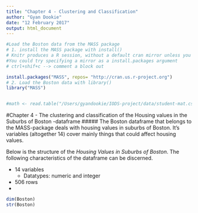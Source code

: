 ```yaml
---
title: "Chapter 4 - Clustering and Classification"
author: "Gyan Dookie"
date: "12 February 2017"
output: html_document
---
```

```r
#Load the Boston data from the MASS package
# 1. install the MASS package with install()
# Knitr produces a R session, without a default cran mirror unless you specifically asked for one. We tend to forget we need to set up CRAN for every R session when we use Rstudio because it takes care of it, but only for interactive use, not for knitr.
#You could try specifying a mirror as a install.packages argument
# ctrl+shif+c --> comment a block out

install.packages("MASS", repos= "http://cran.us.r-project.org")
# 2. Load the Boston data with library()
library("MASS")


#math <- read.table("/Users/gyandookie/IODS-project/data/student-mat.csv",sep=";", header=TRUE)
```
#Chapter 4 - The clustering and classification of the Housing values in the Suburbs of Boston -dataframe
##### The Boston dataframe that belongs to the MASS-package deals with housing values in suburbs of Boston. It's variables (altogether 14) cover mainly things that could affect housing values.

Below is the structure of the *Housing Values in Suburbs of Boston*. The following characteristics of the dataframe can be discerned.

* 14 variables
    * Datatypes: numeric and integer
* 506 rows
* 
```r
dim(Boston)
str(Boston)

```
<!--Show a graphical overview of the data (GD:how many variables / plot?) and show summaries of the variables in the data (GD: kertaa summary()-funktion toimita). Describe and interpret the outputs, commenting on the distributions of the variables and the relationships between them.-->
```r

```
<!-- Standardize the dataset and print out summaries of the scaled data. How did the variables change? Create a categorical variable of the crime rate in the Boston dataset (from the scaled crime rate). Use the quantiles as the break points in the categorical variable. Drop the old crime rate variable from the dataset. Divide the dataset to train and test sets, so that 80% of the data belongs to the train set. (2 points) -->
```r

```
<!-- Fit the linear discriminant analysis on the train set. Use the categorical crime rate as the target variable and all the other variables in the dataset as predictor variables. Draw the LDA (bi)plot. (3 points) -->

```r

```
<!-- Reload the Boston dataset and standardize the dataset (we did not do this in the Datacamp exercises, but you should scale the variables to get comparable distances). Calculate the distances between the observations. Run k-means algorithm on the dataset. Investigate what is the optimal number of clusters and run the algorithm again. Visualize the clusters (for example with the pairs() or ggpairs() functions, where the clusters are separated with colors) and interpret the results. (4 points) -->

```r
```
<!-- 
Save the crime categories from the test set and then remove the categorical crime variable from the test dataset (GD: mutate()?). Then predict the classes with the LDA model on the test data. Cross tabulate the results with the crime categories from the test set. Comment on the results. (3 points)
-->

